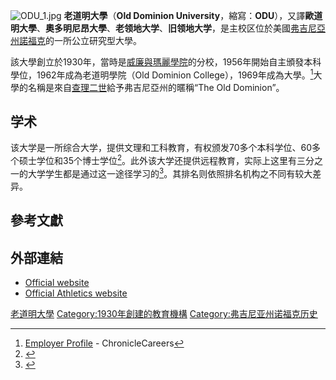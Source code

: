 {{Infobox university
|name = Old Dominion University
|motto = Idea Fusion<ref>{{Cite web |url=http://www.odu.edu/ao/news/index.php?todo=details&id=17629 |title=ODU Unveils New Tagline |access-date=2015-05-01 |archive-url=https://web.archive.org/web/20090910021447/http://www.odu.edu/ao/news/index.php?todo=details&id=17629 |archive-date=2009-09-10 |dead-url=yes }}</ref>
|type = [[公立大學|公立大學]]<br /> [[贈空大學|贈空大學]]<br /> [[贈海大學|贈海大學]]
|established = 1930年
|endowment = US $2.137億（2014）
|faculty = 1,023
|president = John R. Broderick
|city = [[諾福克_(弗吉尼亞州)|諾福克]]
|state = [[弗吉尼亞州|弗吉尼亞州]]
|country = 美國
|coor = {{Coord|36.88654|N|76.30522|W|source:placeopedia_type:edu|display=inline,title|format=dms}}
|students = 24,670<ref>{{cite web|title=University Facts and Figures|url=https://www.odu.edu/about/facts-and-figures|accessdate=2015-05-01|archive-date=2016-10-27|archive-url=https://web.archive.org/web/20161027073149/http://www.odu.edu/about/facts-and-figures|dead-url=no}}</ref> 
|undergrad = 19,612
|postgrad = 5,058
|campus = 都市{{convert|251|acres|0}}
|former_names = [[威廉與瑪麗學院|W&M]] Norfolk Division <small>（1930–1956）</small><br>Old Dominion College <small>（1962–1969）</small>
|colors = 石藍、銀色和鈷藍<ref>{{cite web |url=http://www.odu.edu/facultystaff/communications/toolkit/identity-standards/palette-fonts |title=Color Palette & Fonts - Postscript（.ps, .eps）file format and tutorial |publisher=Odu.edu |date= |accessdate=2013-12-09 |deadurl=yes |archiveurl=https://web.archive.org/web/20131212182542/http://www.odu.edu/facultystaff/communications/toolkit/identity-standards/palette-fonts |archivedate=2013-12-12 }}</ref>
{{color box|#002b5f}} {{color box|#a8adb4}} {{color box|#93bfeb}}
|nickname = [[Old_Dominion_Monarchs_and_Lady_Monarchs|Monarchs]]
|mascot = Big Blue
|athletics = [[NCAA_Division_I|NCAA Division I]] – [[Conference_USA|C-USA]]
|sports = 18支校隊
|affiliations = [[Southeastern_Universities_Research_Association|SURA]] <br> [[Coalition_of_Urban_and_Metropolitan_Universities|CUMU]]
|website = [http://www.odu.edu www.odu.edu]
|image = [[File:Old_Dominion_University_Logo.png|seal]]
}}
[[File:ODU_1.jpg|thumb]]
'''老道明大學'''（'''Old Dominion University'''，縮寫：'''ODU'''），又譯'''歐道明大學'''、'''奧多明尼昂大學'''、'''老领地大学'''、'''旧领地大学'''，是主校区位於美國[[弗吉尼亞州|弗吉尼亞州]][[諾福克_(維吉尼亞州)|諾福克]]的一所公立研究型大學。

該大學創立於1930年，當時是[[威廉與瑪麗學院|威廉與瑪麗學院]]的分校，1956年開始自主頒發本科學位，1962年成為老道明學院（Old Dominion College），1969年成為大學。<ref>[http://chronicle.com/jobs/profiles/3762.htm Employer Profile] {{Wayback|url=http://chronicle.com/jobs/profiles/3762.htm |date=20090402054210 }} - ChronicleCareers</ref>大學的名稱是來自[[查理二世_(英格蘭)|查理二世]]給予弗吉尼亞州的暱稱“The Old Dominion”。

==学术==
{{Infobox US university ranking
<!-- Please put department-specific rankings in the article for that particular college-->
| Forbes = 551
| USNWR_NU = 210
| THES_W = 351-400
| Wamo_NU = 141<ref>{{cite web |title=2014 National Universities Rankings |date=n.d. |accessdate=May 26, 2015 |website=Washington Monthly |url=http://www.washingtonmonthly.com/college_guide/rankings-2014/national-universities-rank-all.php |deadurl=yes |archiveurl=https://web.archive.org/web/20140828025627/http://www.washingtonmonthly.com/college_guide/rankings-2014/national-universities-rank-all.php |archivedate=2014年8月28日 }}</ref>
}}

该大学是一所综合大学，提供文理和工科教育，有权颁发70多个本科学位、60多个硕士学位和35个博士学位<ref name="odu.edu">{{cite web |url=http://www.odu.edu/ao/bov/manual/pdfs/1002.pdf |title=Major Goals of the University |format=PDF |date= |accessdate=2012-02-18 |deadurl=yes |archiveurl=https://web.archive.org/web/20120307115826/http://www.odu.edu/ao/bov/manual/pdfs/1002.pdf |archivedate=2012-03-07 }}</ref>。此外该大学还提供远程教育，实际上这里有三分之一的大学学生都是通过这一途径学习的<ref>{{cite web|url=http://www.edumaritime.com/virginia/old-dominion-university-norfolk|title=OLD DOMINION UNIVERSITY (ODU) AT NORFOLK, VIRGINIA|work=EduMaritime.com|accessdate=29 May 2015}}</ref>。其排名则依照排名机构之不同有较大差异。

==參考文獻==
{{reflist|colwidth=30em}}

==外部連結==
*[http://www.odu.edu Official website]
*[https://web.archive.org/web/20081201171235/http://odusports.collegesports.com/ Official Athletics website]

{{弗吉尼亞州的學院和大學}}

[[Category:老道明大學|]]
[[Category:1930年創建的教育機構|Category:1930年創建的教育機構]]
[[Category:弗吉尼亚州诺福克历史|Category:弗吉尼亚州诺福克历史]]